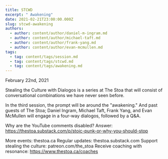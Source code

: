 ```yaml
---
title: STCWD
excerpt: " Awakening"
date: 2021-02-21T23:00:00.000Z
slug: stcwd-awakening
authors:
  - author: content/author/daniel-m-ingram.md
  - author: content/author/michael-taft.md
  - author: content/author/frank-yang.md
  - author: content/author/evan-mcmullen.md
tags:
  - tag: content/tags/session.md
  - tag: content/tags/stcwd.md
  - tag: content/tags/awakening.md
---
```


February 22nd, 2021

Stealing the Culture with Dialogos is a series at The Stoa that will consist of conversational combinations we have never seen before.

In the third session, the prompt will be around the "awakening." And past guests of The Stoa; Daniel Ingram, Michael Taft, Frank Yang, and Evan McMullen will engage in a four-way dialogos, followed by a Q&A. 

Why are the YouTube comments disabled? Answer: https://thestoa.substack.com/p/stoic-punk-or-why-you-should-stop

More events: thestoa.ca
Regular updates: thestoa.substack.com
Support stealing the culture: patreon.com/the_stoa
Receive coaching with resonance: https://www.thestoa.ca/coaches
